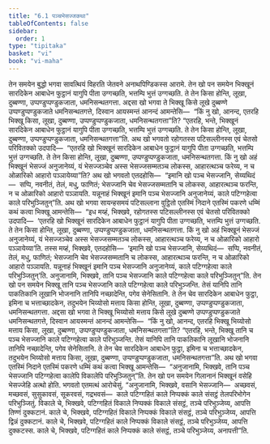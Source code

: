 ```yaml
---
title: "6.1 पञ्चभेसज्जकथा"
tableOfContents: false
sidebar:
  order: 1
type: "tipitaka"
basket: "vi"
book: "vi-maha"
---
```



<DynamicBreadcrumb />

<Division number="260" book="vi-maha">

<Paragraph number="1198" book="vi-maha">
तेन समयेन बुद्धो भगवा सावत्थियं विहरति जेतवने अनाथपिण्डिकस्स आरामे. तेन खो पन समयेन भिक्खूनं सारदिकेन आबाधेन फुट्ठानं यागुपि पीता उग्गच्छति, भत्तम्पि भुत्तं उग्गच्छति. ते तेन किसा होन्ति, लूखा, दुब्बण्णा, उप्पण्डुप्पण्डुकजाता, धमनिसन्थतगत्ता. अद्दसा खो भगवा ते भिक्खू किसे लूखे दुब्बण्णे उप्पण्डुप्पण्डुकजाते धमनिसन्थतगत्ते, दिस्वान आयस्मन्तं आनन्दं आमन्तेसि—  “किं नु खो, आनन्द, एतरहि भिक्खू किसा, लूखा, दुब्बण्णा, उप्पण्डुप्पण्डुकजाता, धमनिसन्थतगत्ता”ति? “एतरहि, भन्ते, भिक्खूनं सारदिकेन आबाधेन फुट्ठानं यागुपि पीता उग्गच्छति, भत्तम्पि भुत्तं उग्गच्छति. ते तेन किसा होन्ति, लूखा, दुब्बण्णा, उप्पण्डुप्पण्डुकजाता, धमनिसन्थतगत्ता”ति.
</Paragraph>

<Paragraph number="1199" book="vi-maha">
अथ खो भगवतो रहोगतस्स पटिसल्लीनस्स एवं चेतसो परिवितक्को उदपादि—  “एतरहि खो भिक्खूनं सारदिकेन आबाधेन फुट्ठानं यागुपि पीता उग्गच्छति, भत्तम्पि भुत्तं उग्गच्छति. ते तेन किसा होन्ति, लूखा, दुब्बण्णा, उप्पण्डुप्पण्डुकजाता, धमनिसन्थतगत्ता. किं नु खो अहं भिक्खूनं भेसज्जं अनुजानेय्यं, यं भेसज्जञ्चेव अस्स भेसज्जसम्मतञ्च लोकस्स, आहारत्थञ्च फरेय्य, न च ओळारिको आहारो पञ्ञायेय्या”ति? अथ खो भगवतो एतदहोसि—  “इमानि खो पञ्च भेसज्जानि, सेय्यथिदं—  सप्पि, नवनीतं, तेलं, मधु, फाणितं; भेसज्जानि चेव भेसज्जसम्मतानि च लोकस्स, आहारत्थञ्च फरन्ति, न च ओळारिको आहारो पञ्ञायति. यन्नूनाहं भिक्खूनं इमानि पञ्च भेसज्जानि अनुजानेय्यं, काले पटिग्गहेत्वा काले परिभुञ्जितुन्”ति.
</Paragraph>

<Paragraph number="1200" book="vi-maha">
अथ खो भगवा सायन्हसमयं पटिसल्लाना वुट्ठितो एतस्मिं निदाने एतस्मिं पकरणे धम्मिं कथं कत्वा भिक्खू आमन्तेसि—  “इध मय्हं, भिक्खवे, रहोगतस्स पटिसल्लीनस्स एवं चेतसो परिवितक्को उदपादि—  ‘एतरहि खो भिक्खूनं सारदिकेन आबाधेन फुट्ठानं यागुपि पीता उग्गच्छति, भत्तम्पि भुत्तं उग्गच्छति. ते तेन किसा होन्ति, लूखा, दुब्बण्णा, उप्पण्डुप्पण्डुकजाता, धमनिसन्थतगत्ता. किं नु खो अहं भिक्खूनं भेसज्जं अनुजानेय्यं, यं भेसज्जञ्चेव अस्स भेसज्जसम्मतञ्च लोकस्स, आहारत्थञ्च फरेय्य, न च ओळारिको आहारो पञ्ञायेय्या’ति. तस्स मय्हं, भिक्खवे, एतदहोसि—  ‘इमानि खो पञ्च भेसज्जानि, सेय्यथिदं—  सप्पि, नवनीतं, तेलं, मधु, फाणितं; भेसज्जानि चेव भेसज्जसम्मतानि च लोकस्स, आहारत्थञ्च फरन्ति, न च ओळारिको आहारो पञ्ञायति. यन्नूनाहं भिक्खूनं इमानि पञ्च भेसज्जानि अनुजानेय्यं, काले पटिग्गहेत्वा काले परिभुञ्जितुन्’ति. अनुजानामि, भिक्खवे, तानि पञ्च भेसज्जानि काले पटिग्गहेत्वा काले परिभुञ्जितुन्”ति.
</Paragraph>

</Division>
<Division number="261" book="vi-maha">

<Paragraph number="1201" book="vi-maha">
तेन खो पन समयेन भिक्खू तानि पञ्च भेसज्जानि काले पटिग्गहेत्वा काले परिभुञ्जन्ति. तेसं यानिपि तानि पाकतिकानि लूखानि भोजनानि तानिपि नच्छादेन्ति, पगेव सेनेसितानि. ते तेन चेव सारदिकेन आबाधेन फुट्ठा, इमिना च भत्ताच्छादकेन, तदुभयेन भिय्योसो मत्ताय किसा होन्ति, लूखा, दुब्बण्णा, उप्पण्डुप्पण्डुकजाता, धमनिसन्थतगत्ता. अद्दसा खो भगवा ते भिक्खू भिय्योसो मत्ताय किसे लूखे दुब्बण्णे उप्पण्डुप्पण्डुकजाते धमनिसन्थतगत्ते, दिस्वान आयस्मन्तं आनन्दं आमन्तेसि—  “किं नु खो, आनन्द, एतरहि भिक्खू भिय्योसो मत्ताय किसा, लूखा, दुब्बण्णा, उप्पण्डुप्पण्डुकजाता, धमनिसन्थतगत्ता”ति? “एतरहि, भन्ते, भिक्खू तानि च पञ्च भेसज्जानि काले पटिग्गहेत्वा काले परिभुञ्जन्ति. तेसं यानिपि तानि पाकतिकानि लूखानि भोजनानि तानिपि नच्छादेन्ति, पगेव सेनेसितानि. ते तेन चेव सारदिकेन आबाधेन फुट्ठा, इमिना च भत्ताच्छादकेन, तदुभयेन भिय्योसो मत्ताय किसा, लूखा, दुब्बण्णा, उप्पण्डुप्पण्डुकजाता, धमनिसन्थतगत्ता”ति. अथ खो भगवा एतस्मिं निदाने एतस्मिं पकरणे धम्मिं कथं कत्वा भिक्खू आमन्तेसि—  “अनुजानामि, भिक्खवे, तानि पञ्च भेसज्जानि पटिग्गहेत्वा कालेपि विकालेपि परिभुञ्जितुन्”ति.
</Paragraph>

</Division>
<Division number="262" book="vi-maha">

<Paragraph number="1202" book="vi-maha">
तेन खो पन समयेन गिलानानं भिक्खूनं वसेहि भेसज्जेहि अत्थो होति. भगवतो एतमत्थं आरोचेसुं. “अनुजानामि, भिक्खवे, वसानि भेसज्जानि—  अच्छवसं, मच्छवसं, सुसुकावसं, सूकरवसं, गद्रभवसं—  काले पटिग्गहितं काले निप्पक्कं काले संसट्ठं तेलपरिभोगेन परिभुञ्जितुं. विकाले चे, भिक्खवे, पटिग्गहितं विकाले निप्पक्कं विकाले संसट्ठं, तञ्चे परिभुञ्जेय्य, आपत्ति तिण्णं दुक्कटानं. काले चे, भिक्खवे, पटिग्गहितं विकाले निप्पक्कं विकाले संसट्ठं, तञ्चे परिभुञ्जेय्य, आपत्ति द्विन्नं दुक्कटानं. काले चे, भिक्खवे, पटिग्गहितं काले निप्पक्कं विकाले संसट्ठं, तञ्चे परिभुञ्जेय्य, आपत्ति दुक्कटस्स. काले चे, भिक्खवे, पटिग्गहितं काले निप्पक्कं काले संसट्ठं, तञ्चे परिभुञ्जेय्य, अनापत्ती”ति.
</Paragraph>
</Division>